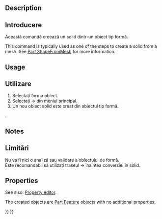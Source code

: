 <languages/>

{{Docnav
|[[Part_PointsFromMesh|PointsFromMesh]]
|[[Part_ReverseShape|ReverseShape]]
|[[Part_Workbench|Part]]
|IconL=Part_PointsFromMesh.svg
|IconR=Part_ReverseShape.svg
|IconC=Workbench_Part.svg
}}

<div class="mw-translate-fuzzy">
{{GuiCommand
|Name=Part MakeSolid
|MenuLocation=Part → Convert to solid
|Workbenches=[[Part_Workbench|Part]]
}}
</div>

==Description== 

<div class="mw-translate-fuzzy">
==Introducere==
Această comandă creează un solid dintr-un obiect tip formă.
</div>

This command is typically used as one of the steps to create a solid from a mesh. See [[Part_ShapeFromMesh#Usage|Part ShapeFromMesh]] for more information.

==Usage== 

<div class="mw-translate-fuzzy">
==Utilizare==
# Selectați forma obiect.
# Selectați {{KEY| Part}}  →  {{KEY|Convert to solid}}  din meniul principal.
# Un nou obiect solid este creat din obiectul tip formă.
.
</div>

==Notes==

<div class="mw-translate-fuzzy">
==Limitări==
Nu va fi nici o analiză sau validare a obiectului de formă.
<br />
Este recomandabil să utilizați traseul {{KEY| Part}}  → {{KEY| Refine Shape}} înaintea conversiei în solid.
</div>

==Properties==

See also: [[Property_editor|Property editor]].

The created objects are [[Part_Feature|Part Feature]] objects with no additional properties.


{{Docnav
|[[Part_PointsFromMesh|PointsFromMesh]]
|[[Part_ReverseShape|ReverseShape]]
|[[Part_Workbench|Part]]
|IconL=Part_PointsFromMesh.svg
|IconR=Part_ReverseShape.svg
|IconC=Workbench_Part.svg
}}

{{Part_Tools_navi{{#translation:}}}}
{{Userdocnavi{{#translation:}}}}